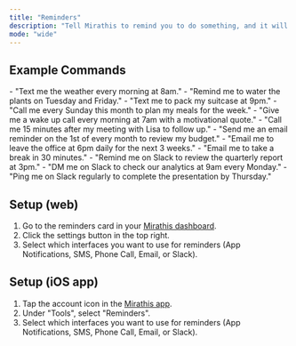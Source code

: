 ```yaml
---
title: "Reminders"
description: "Tell Mirathis to remind you to do something, and it will ping you when the time comes"
mode: "wide"
---
```


## Example Commands

<Tabs>
  <Tab title="SMS Reminders">
    - "Text me the weather every morning at 8am."
    - "Remind me to water the plants on Tuesday and Friday."
    - "Text me to pack my suitcase at 9pm."
  </Tab>
  <Tab title="Phone Call Reminders">
    - "Call me every Sunday this month to plan my meals for the week."
    - "Give me a wake up call every morning at 7am with a motivational quote."
    - "Call me 15 minutes after my meeting with Lisa to follow up."
  </Tab>
  <Tab title="Email Reminders">
    - "Send me an email reminder on the 1st of every month to review my budget."
    - "Email me to leave the office at 6pm daily for the next 3 weeks."
    - "Email me to take a break in 30 minutes."
  </Tab>
  <Tab title="Slack Reminders">
    - "Remind me on Slack to review the quarterly report at 3pm."
    - "DM me on Slack to check our analytics at 9am every Monday."
    - "Ping me on Slack regularly to complete the presentation by Thursday."
  </Tab>
</Tabs>

## Setup (web)

1. Go to the reminders card in your [Mirathis dashboard](https://mirathis.app).
2. Click the settings button in the top right.
3. Select which interfaces you want to use for reminders (App Notifications, SMS, Phone Call, Email, or Slack).

## Setup (iOS app)

1. Tap the account icon in the [Mirathis app](https://mirathis.app).
2. Under "Tools", select "Reminders".
3. Select which interfaces you want to use for reminders (App Notifications, SMS, Phone Call, Email, or Slack).